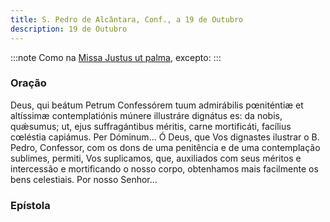 ```yaml
---
title: S. Pedro de Alcântara, Conf., a 19 de Outubro
description: 19 de Outubro
---
```



:::note
Como na [Missa Justus ut palma](/missal/comum/15confessoresnaopontifices2), excepto:
:::

### Oração

<div class="side-by-side not-content">
  <span>
    Deus, qui beátum Petrum Confessórem tuum admirábilis pœniténtiæ et altíssimæ contemplatiónis
    múnere illustráre dignátus es: da nobis, quǽsumus; ut, ejus suffragántibus méritis, carne
    mortificáti, facílius cœléstia capiámus. Per Dóminum...
  </span>
  <span>
    Ó Deus, que Vos dignastes ilustrar o B. Pedro, Confessor, com os dons de uma penitência e de uma
    contemplação sublimes, permiti, Vos suplicamos, que, auxiliados com seus méritos e intercessão e
    mortificando o nosso corpo, obtenhamos mais facilmente os bens celestiais. Por nosso Senhor...
  </span>
</div>

### Epístola

<LinkCard href="/missal/santos/01-15-1#epístola" title="S. Paulo, 1.º Eremita, Conf." />
